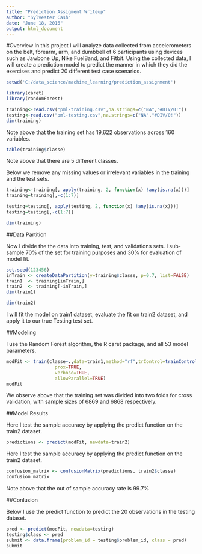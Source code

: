 ```yaml
---
title: "Prediction Assigment Writeup"
author: "Sylvester Cash"
date: "June 18, 2016"
output: html_document
---
```


#Overview
In this project I will analyze data collected from accelerometers on the belt, forearm, arm, and dumbbell of 6 participants using devices such as Jawbone Up, Nike FuelBand, and Fitbit. Using the collected data, I will create a prediction model to predict the manner in which they did the exercises and predict 20 different test case scenarios.

```r
setwd('C:/data_science/machine_learning/prediction_assignment')

library(caret)
library(randomForest)
```

```r
training<-read.csv("pml-training.csv",na.strings=c("NA","#DIV/0!"))
testing<-read.csv("pml-testing.csv",na.strings=c("NA","#DIV/0!"))
dim(training)
```
Note above that the training set has 19,622 observations across 160 variables.

```r
table(training$classe)
```
Note above that there are 5 different classes. 

Below we remove any missing values or irrelevant variables in the training and the test sets.

```r
training<-training[, apply(training, 2, function(x) !any(is.na(x)))] 
training=training[,-c(1:7)]

testing=testing[, apply(testing, 2, function(x) !any(is.na(x)))] 
testing=testing[,-c(1:7)]

dim(training)
```

##Data Partition

Now I divide the the data into training, test, and validations sets. I sub-sample 70% of the set for training purposes and 30% for evaluation of model fit.

```r
set.seed(123456)
inTrain <- createDataPartition(y=training$classe, p=0.7, list=FALSE)
train1  <- training[inTrain,]
train2  <- training[-inTrain,]
dim(train1)
```

```r
dim(train2)
```

I will fit the model on train1 dataset, evaluate the fit on train2 dataset, and apply it to our true Testing test set.

##Modeling

I use the Random Forest algorithm, the R caret package, and all 53 model parameters.

```r
modFit <- train(classe~.,data=train1,method="rf",trControl=trainControl(method="cv",number=2),
                  prox=TRUE,
                  verbose=TRUE,
                  allowParallel=TRUE)
modFit
```

We observe above that the training set was divided into two folds for cross validation, with sample sizes of 6869 and 6868 respectively.

##Model Results

Here I test the sample accuracy by applying the predict function on the train2 dataset. 

```r
predictions <- predict(modFit, newdata=train2)
```

Here I test the sample accuracy by applying the predict function on the train2 dataset. 
```r
confusion_matrix <- confusionMatrix(predictions, train2$classe)
confusion_matrix
```

Note above that the out of sample accuracy rate is 99.7%

##Conlusion

Below I use the predict function to predict the 20 observations in the testing dataset.

```r
pred <- predict(modFit, newdata=testing)
testing$class <- pred
submit <- data.frame(problem_id = testing$problem_id, class = pred)
submit
```








